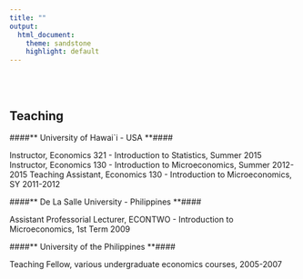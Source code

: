 ```yaml
---
title: ""
output:
  html_document:
    theme: sandstone
    highlight: default
---
```


<br>
<br>



Teaching
----------------------

####** University of Hawai`i - USA **####

Instructor, Economics 321 - Introduction to Statistics, Summer 2015
Instructor, Economics 130 - Introduction to Microeconomics, Summer 2012-2015
Teaching Assistant, Economics 130 - Introduction to Microeconomics, SY 2011-2012

####** De La Salle University - Philippines **####

Assistant Professorial Lecturer, ECONTWO - Introduction to Microeconomics, 1st Term 2009

####** University of the Philippines **####

Teaching Fellow, various undergraduate economics courses, 2005-2007   

